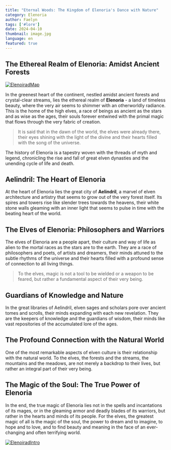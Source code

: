 ```yaml
---
title: "Eternal Woods: The Kingdom of Elenoria's Dance with Nature"
category: Elenoria
author: Faelyn
tags: ['#lore']
date: 2024-04-10
thumbnail: image.jpg
language: en
featured: true
---
```


## The Ethereal Realm of Elenoria: Amidst Ancient Forests

[![ElenoiradMap](https://i.imgur.com/meyY8Dx.png)](https://i.imgur.com/meyY8Dx.png)

In the greenest heart of the continent, nestled amidst ancient forests and crystal-clear streams, lies the ethereal realm of **Elenoria** - a land of timeless beauty, where the very air seems to shimmer with an otherworldly radiance. This is the home of the high elves, a race of beings as ancient as the stars and as wise as the ages, their souls forever entwined with the primal magic that flows through the very fabric of creation.

> It is said that in the dawn of the world, the elves were already there, their eyes shining with the light of the divine and their hearts filled with the song of the universe.

The history of Elenoria is a tapestry woven with the threads of myth and legend, chronicling the rise and fall of great elven dynasties and the unending cycle of life and death.

## Aelindril: The Heart of Elenoria

At the heart of Elenoria lies the great city of **Aelindril**, a marvel of elven architecture and artistry that seems to grow out of the very forest itself. Its spires and towers rise like slender trees towards the heavens, their white stone walls gleaming with an inner light that seems to pulse in time with the beating heart of the world.

## The Elves of Elenoria: Philosophers and Warriors

The elves of Elenoria are a people apart, their culture and way of life as alien to the mortal races as the stars are to the earth. They are a race of philosophers and poets, of artists and dreamers, their minds attuned to the subtle rhythms of the universe and their hearts filled with a profound sense of connection to all living things.

> To the elves, magic is not a tool to be wielded or a weapon to be feared, but rather a fundamental aspect of their very being.

## Guardians of Knowledge and Nature

In the great libraries of Aelindril, elven sages and scholars pore over ancient tomes and scrolls, their minds expanding with each new revelation. They are the keepers of knowledge and the guardians of wisdom, their minds like vast repositories of the accumulated lore of the ages.

## The Profound Connection with the Natural World

One of the most remarkable aspects of elven culture is their relationship with the natural world. To the elves, the forests and the streams, the mountains and the meadows, are not merely a backdrop to their lives, but rather an integral part of their very being.

## The Magic of the Soul: The True Power of Elenoria

In the end, the true magic of Elenoria lies not in the spells and incantations of its mages, or in the gleaming armor and deadly blades of its warriors, but rather in the hearts and minds of its people. For the elves, the greatest magic of all is the magic of the soul, the power to dream and to imagine, to hope and to love, and to find beauty and meaning in the face of an ever-changing and often terrifying world.

[![ElenoiradIntro](https://i.imgur.com/h27L1BZ.png)](https://i.imgur.com/h27L1BZ.png)